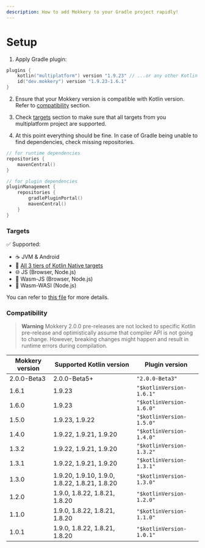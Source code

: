 ```yaml
---
description: How to add Mokkery to your Gradle project rapidly!
---
```

# Setup

1. Apply Gradle plugin:
```kotlin
plugins {
    kotlin("multiplatform") version "1.9.23" // ...or any other Kotlin plugin
    id("dev.mokkery") version "1.9.23-1.6.1"
}
```
2. Ensure that your Mokkery version is compatible with Kotlin version. Refer to [compatibility](#compatibility) section.

3. Check [targets](#targets) section to make sure that all targets from you multiplatform project are supported.

4. At this point everything should be fine. In case of Gradle being unable to find dependencies, check missing repositories.
```kotlin
// for runtime dependencies
repositories {
    mavenCentral()
}
```
```kotlin
// for plugin dependencies
pluginManagement {
    repositories {
        gradlePluginPortal()
        mavenCentral()
    }
}
```
### Targets

✅ Supported:
- ☕ JVM & Android
- 🔧 [All 3 tiers of Kotlin Native targets](https://kotlinlang.org/docs/native-target-support.html)
- 🌐 JS (Browser, Node.js)
- 🧪 Wasm-JS (Browser, Node.js)
- 🧪 Wasm-WASI (Node.js)

You can refer to [this file](https://github.com/lupuuss/Mokkery/blob/master/build-mokkery/src/main/kotlin/mokkery-multiplatform.gradle.kts) for more details.

### Compatibility

> **Warning**
> Mokkery 2.0.0 pre-releases are not locked to specific Kotlin pre-release and optimistically assume that compiler
> API is not going to change. However, breaking changes might happen and result in runtime errors during compilation.

| Mokkery version                  	 | Supported Kotlin version                               | Plugin version           |
|------------------------------------|--------------------------------------------------------|--------------------------|
| 2.0.0-Beta3 	                      | 2.0.0-Beta5+	                                          | `"2.0.0-Beta3"`          |
| 1.6.1 	                            | 1.9.23                                                 | `"$kotlinVersion-1.6.1"` |
| 1.6.0 	                            | 1.9.23                                                 | `"$kotlinVersion-1.6.0"` |
| 1.5.0 	                            | 1.9.23, 1.9.22	                                        | `"$kotlinVersion-1.5.0"` |
| 1.4.0 	                            | 1.9.22, 1.9.21, 1.9.20 	                               | `"$kotlinVersion-1.4.0"` |
| 1.3.2 	                            | 1.9.22, 1.9.21, 1.9.20  	                              | `"$kotlinVersion-1.3.2"` |
| 1.3.1 	                            | 1.9.22, 1.9.21, 1.9.20                                 | `"$kotlinVersion-1.3.1"` |
| 1.3.0 	                            | 1.9.20, 1.9.10, 1.9.0, 1.8.22, 1.8.21, 1.8.20        	 | `"$kotlinVersion-1.3.0"` |
| 1.2.0 	                            | 1.9.0, 1.8.22, 1.8.21, 1.8.20 	                        | `"$kotlinVersion-1.2.0"` |
| 1.1.0 	                            | 1.9.0, 1.8.22, 1.8.21, 1.8.20 	                        | `"$kotlinVersion-1.1.0"` |
| 1.0.1 	                            | 1.9.0, 1.8.22, 1.8.21, 1.8.20 	                        | `"$kotlinVersion-1.0.1"` |
